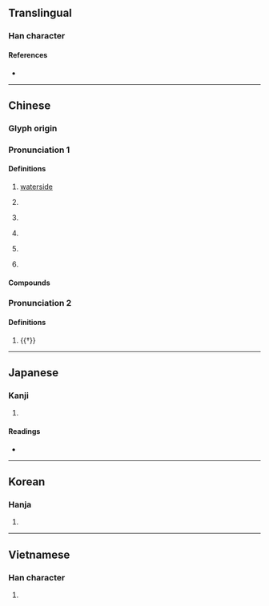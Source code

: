 {{also|浔}}
{{character info}}
==Translingual==

===Han character===
{{Han char|rn=85|rad=水|as=12|sn=15|four=37146|canj=ESMI|ids=⿰氵尋}}

====References====
* {{Han ref|kx=0650.220|dkj=18280|dj=1061.030|hdz=31748.010|uh=6F6F|ud=28527|bh=BCF1|bd=48369}}

----

==Chinese==
{{zh-forms|s=浔}}

===Glyph origin===
{{Han etym}}

===Pronunciation 1===
{{zh-pron
|m=xún
|c=cam4
|mn=jīm/sîm
|mc=y
|oc=y
|cat=n,pn
}}

====Definitions====
{{zh-hanzi}}

# {{lb|zh|literary}} [[waterside]]
# {{zh-alt-name|九江|[[Jiujiang]] (in [[Jiangxi]] [[province]], China)}}
# {{zh-div|江}} {{w|Xun River}}
# {{zh-div|水}} {{n-g|An ancient river in the southeast of {{w|Ju County}}, going southwest and entering {{w|Shu River}}.}}
# {{zh-div|州}} {{n-g|An ancient {{w|Zhou (country subdivision)|zhou}} in now [[Guiping]], [[Guangxi]].}}
# {{lb|zh|obsolete}} {{zh-alt-name|海尋|[[nautical]] [[fathom]]}}

====Compounds====
{{zh-der|江潯|江潯海裔|潯江|潯陽三隱|南潯}}

===Pronunciation 2===
{{zh-pron
|m=yín
|cat=
}}

====Definitions====
{{zh-hanzi}}

# {{†}} {{zh-only|浸潯|to [[imbue]]; [[gradually]]}}

----

==Japanese==

===Kanji===
{{ja-kanji|grade=|rs=水12}}

# {{rfdef|ja|sort=水12}}

====Readings====
* {{ja-readings|on=[[じん]] (jin)|kun=[[ふち]] (fuchi)}}

----

==Korean==

===Hanja===
{{ko-hanja|hangeul=심|eumhun=|rv=sim|mr=sim|y=sim}}

# {{rfdef|ko|sort=水12}}

----

==Vietnamese==

===Han character===
{{vi-readings|reading=tầm|rs=水12}}

# {{rfdef|vi|sort=水12}}